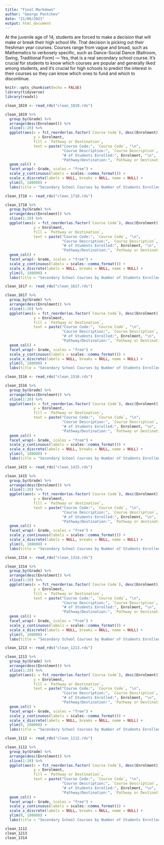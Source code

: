 ```yaml
---
title: "Final Markdown"
author: "George Pentchev"
date: "21/06/2021"
output: html_document
---
```


At the juvenile age of 14, students are forced to make a decision that will make or break their high school life. That decision is picking out their freshman year courses. Courses range from vague and broad, such as Mathematics to verbosely specific, such as Dance-Social Dance (Ballroom, Swing, Traditional Form) — Yes, that is a real secondary school course. It's crucial for students to know which courses are popular and generally liked among students, and it's crucial for high schools to predict the interest in their courses so they can know which ones to fund and which to discontinue.

```r
knitr::opts_chunk$set(echo = FALSE)
library(tidyverse)
library(readxl)
```

```r
clean_1819 <- read_rds("clean_1819.rds")

clean_1819 %>% 
  group_by(Grade) %>% 
  arrange(desc(Enrolment)) %>% 
  slice(1:20) %>% 
  ggplot(aes(x = fct_reorder(as.factor(`Course Code`), desc(Enrolment)),
             y = Enrolment,
             fill = `Pathway or Destination`,
             text = paste("Course Code:", `Course Code`, "\n",
                          "Course Description:", `Course Description`, "\n",
                          "# of Students Enrolled:", Enrolment, "\n",
                          "Pathway/Destination:", `Pathway or Destination`))) +
  geom_col() +
  facet_wrap(~ Grade, scales = "free") +
  scale_y_continuous(labels = scales::comma_format()) +
  scale_x_discrete(labels = NULL, breaks = NULL, name = NULL) +
  ylim(0, 180000) +
  labs(title = "Secondary School Courses by Number of Students Enrolled (2018-2019)")
```

```r
clean_1718 <- read_rds("clean_1718.rds")

clean_1718 %>% 
  group_by(Grade) %>% 
  arrange(desc(Enrolment)) %>% 
  slice(1:20) %>% 
  ggplot(aes(x = fct_reorder(as.factor(`Course Code`), desc(Enrolment)),
             y = Enrolment,
             fill = `Pathway or Destination`,
             text = paste("Course Code:", `Course Code`, "\n",
                          "Course Description:", `Course Description`, "\n",
                          "# of Students Enrolled:", Enrolment, "\n",
                          "Pathway/Destination:", `Pathway or Destination`))) +
  geom_col() +
  facet_wrap(~ Grade, scales = "free") +
  scale_y_continuous(labels = scales::comma_format()) +
  scale_x_discrete(labels = NULL, breaks = NULL, name = NULL) +
  ylim(0, 180000) +
  labs(title = "Secondary School Courses by Number of Students Enrolled (2017-2018)")
```

```r
clean_1617 <- read_rds("clean_1617.rds")

clean_1617 %>% 
  group_by(Grade) %>% 
  arrange(desc(Enrolment)) %>% 
  slice(1:20) %>% 
  ggplot(aes(x = fct_reorder(as.factor(`Course Code`), desc(Enrolment)),
             y = Enrolment,
             fill = `Pathway or Destination`,
             text = paste("Course Code:", `Course Code`, "\n",
                          "Course Description:", `Course Description`, "\n",
                          "# of Students Enrolled:", Enrolment, "\n",
                          "Pathway/Destination:", `Pathway or Destination`))) +
  geom_col() +
  facet_wrap(~ Grade, scales = "free") +
  scale_y_continuous(labels = scales::comma_format()) +
  scale_x_discrete(labels = NULL, breaks = NULL, name = NULL) +
  ylim(0, 180000) +
  labs(title = "Secondary School Courses by Number of Students Enrolled (2016-2017)")
```

```r
clean_1516 <- read_rds("clean_1516.rds")

clean_1516 %>% 
  group_by(Grade) %>% 
  arrange(desc(Enrolment)) %>% 
  slice(1:20) %>% 
  ggplot(aes(x = fct_reorder(as.factor(`Course Code`), desc(Enrolment)),
             y = Enrolment,
             fill = `Pathway or Destination`,
             text = paste("Course Code:", `Course Code`, "\n",
                          "Course Description:", `Course Description`, "\n",
                          "# of Students Enrolled:", Enrolment, "\n",
                          "Pathway/Destination:", `Pathway or Destination`))) +
  geom_col() +
  facet_wrap(~ Grade, scales = "free") +
  scale_y_continuous(labels = scales::comma_format()) +
  scale_x_discrete(labels = NULL, breaks = NULL, name = NULL) +
  ylim(0, 180000) +
  labs(title = "Secondary School Courses by Number of Students Enrolled (2015-2016)")
```

```r
clean_1415 <- read_rds("clean_1415.rds")

clean_1415 %>% 
  group_by(Grade) %>% 
  arrange(desc(Enrolment)) %>% 
  slice(1:20) %>% 
  ggplot(aes(x = fct_reorder(as.factor(`Course Code`), desc(Enrolment)),
             y = Enrolment,
             fill = `Pathway or destination`,
             text = paste("Course Code:", `Course Code`, "\n",
                          "Course Description:", `Course description`, "\n",
                          "# of Students Enrolled:", Enrolment, "\n",
                          "Pathway/Destination:", `Pathway or destination`))) +
  geom_col() +
  facet_wrap(~ Grade, scales = "free") +
  scale_y_continuous(labels = scales::comma_format()) +
  scale_x_discrete(labels = NULL, breaks = NULL, name = NULL) +
  ylim(0, 180000) +
  labs(title = "Secondary School Courses by Number of Students Enrolled (2014-2015)")
```

```r
clean_1314 <- read_rds("clean_1314.rds")

clean_1314 %>% 
  group_by(Grade) %>% 
  arrange(desc(Enrolment)) %>% 
  slice(1:20) %>% 
  ggplot(aes(x = fct_reorder(as.factor(`Course Code`), desc(Enrolment)),
             y = Enrolment,
             fill = `Pathway or Destination`,
             text = paste("Course Code:", `Course Code`, "\n",
                          "Course Description:", `Course Description`, "\n",
                          "# of Students Enrolled:", Enrolment, "\n",
                          "Pathway/Destination:", `Pathway or Destination`))) +
  geom_col() +
  facet_wrap(~ Grade, scales = "free") +
  scale_y_continuous(labels = scales::comma_format()) +
  scale_x_discrete(labels = NULL, breaks = NULL, name = NULL) +
  ylim(0, 180000) +
  labs(title = "Secondary School Courses by Number of Students Enrolled (2013-2014)")
```

```r
clean_1213 <- read_rds("clean_1213.rds")

clean_1213 %>% 
  group_by(Grade) %>% 
  arrange(desc(Enrolment)) %>% 
  slice(1:20) %>% 
  ggplot(aes(x = fct_reorder(as.factor(`Course Code`), desc(Enrolment)),
             y = Enrolment,
             fill = `Pathway or Destination`,
             text = paste("Course Code:", `Course Code`, "\n",
                          "Course Description:", `Course Description`, "\n",
                          "# of Students Enrolled:", Enrolment, "\n",
                          "Pathway/Destination:", `Pathway or Destination`))) +
  geom_col() +
  facet_wrap(~ Grade, scales = "free") +
  scale_y_continuous(labels = scales::comma_format()) +
  scale_x_discrete(labels = NULL, breaks = NULL, name = NULL) +
  ylim(0, 180000) +
  labs(title = "Secondary School Courses by Number of Students Enrolled (2012-2013)")
```

```r
clean_1112 <- read_rds("clean_1112.rds")

clean_1112 %>% 
  group_by(Grade) %>% 
  arrange(desc(Enrolment)) %>% 
  slice(1:20) %>% 
  ggplot(aes(x = fct_reorder(as.factor(`Course Code`), desc(Enrolment)),
             y = Enrolment,
             fill = `Pathway or Destination`,
             text = paste("Course Code:", `Course Code`, "\n",
                          "Course Description:", `Course Description`, "\n",
                          "# of Students Enrolled:", Enrolment, "\n",
                          "Pathway/Destination:", `Pathway or Destination`))) +
  geom_col() +
  facet_wrap(~ Grade, scales = "free") +
  scale_y_continuous(labels = scales::comma_format()) +
  scale_x_discrete(labels = NULL, breaks = NULL, name = NULL) +
  ylim(0, 180000) +
  labs(title = "Secondary School Courses by Number of Students Enrolled (2011-2012)")
```

```r
clean_1112
clean_1213
clean_1314
```
